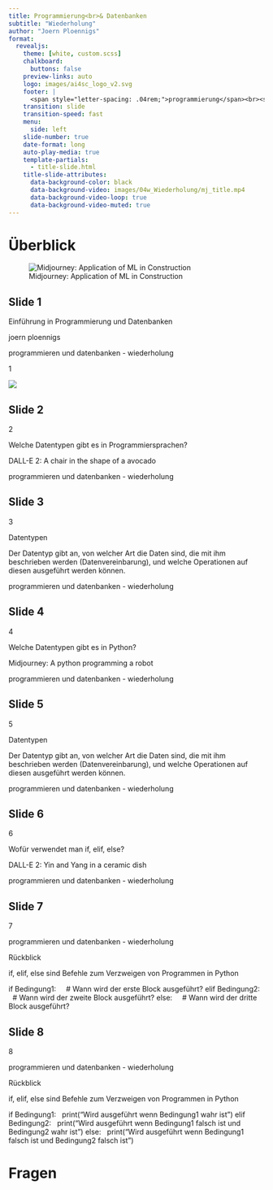```yaml
---
title: Programmierung<br>& Datenbanken
subtitle: "Wiederholung"
author: "Joern Ploennigs"
format:
  revealjs:
    theme: [white, custom.scss]
    chalkboard: 
      buttons: false
    preview-links: auto
    logo: images/ai4sc_logo_v2.svg
    footer: |
      <span style="letter-spacing: .04rem;">programmierung</span><br><span style="letter-spacing: .0rem;">und datenbanken</span>
    transition: slide
    transition-speed: fast
    menu:
      side: left
    slide-number: true
    date-format: long
    auto-play-media: true
    template-partials:
      - title-slide.html
    title-slide-attributes:
      data-background-color: black
      data-background-video: images/04w_Wiederholung/mj_title.mp4
      data-background-video-loop: true
      data-background-video-muted: true
---
```


 
# Überblick {background="#333"}
<div class="midjourneyXX_frame">
![Midjourney: Application of ML in Construction](images/ueberblick/mj_application_of_machine_learning_in_construction.png){class="midjourneyXX"}
</div>



## Slide 1


Einführung in Programmierung und Datenbanken

joern ploennigs

programmieren und datenbanken - wiederholung

1

![](images/04w_Wiederholung/image_1.png)

## Slide 2


2

Welche Datentypen gibt es in Programmiersprachen?

DALL-E 2: A chair in the shape of a avocado

programmieren und datenbanken - wiederholung

## Slide 3


3

Datentypen

Der Datentyp gibt an, von welcher Art die Daten sind, die mit ihm beschrieben werden (Datenvereinbarung), und welche Operationen auf diesen ausgeführt werden können.

programmieren und datenbanken - wiederholung

## Slide 4


4

Welche Datentypen gibt es in Python?

Midjourney: A python programming a robot

programmieren und datenbanken - wiederholung

## Slide 5


5

Datentypen

Der Datentyp gibt an, von welcher Art die Daten sind, die mit ihm beschrieben werden (Datenvereinbarung), und welche Operationen auf diesen ausgeführt werden können.

programmieren und datenbanken - wiederholung

## Slide 6


6

Wofür verwendet man if, elif, else?

DALL-E 2: Yin and Yang in a ceramic dish

programmieren und datenbanken - wiederholung

## Slide 7


7

programmieren und datenbanken - wiederholung

Rückblick

if, elif, else sind Befehle zum Verzweigen von Programmen in Python

if Bedingung1:
    # Wann wird der erste Block ausgeführt?
elif Bedingung2:
    # Wann wird der zweite Block ausgeführt?
else:
    # Wann wird der dritte Block ausgeführt?

## Slide 8


8

programmieren und datenbanken - wiederholung

Rückblick

if, elif, else sind Befehle zum Verzweigen von Programmen in Python

if Bedingung1:
    print("Wird ausgeführt wenn Bedingung1 wahr ist")
elif Bedingung2:
    print("Wird ausgeführt wenn Bedingung1 falsch ist und Bedingung2 wahr ist")
else:
    print("Wird ausgeführt wenn Bedingung1 falsch ist und Bedingung2 falsch ist")





# Fragen {background="#000" background-video="images/mj_questions.mp4" background-video-loop="true" background-video-muted="true"} 
